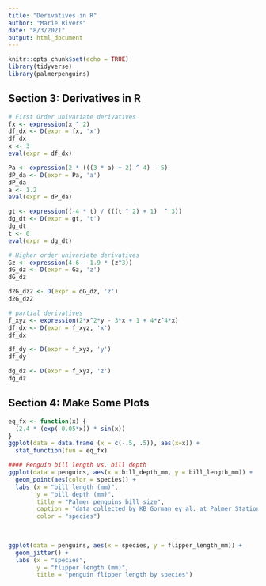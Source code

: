 ```yaml
---
title: "Derivatives in R"
author: "Marie Rivers"
date: "8/3/2021"
output: html_document
---
```


```r
knitr::opts_chunk$set(echo = TRUE)
library(tidyverse)
library(palmerpenguins)
```
## Section 3: Derivatives in R
```r
# First Order univariate derivatives
fx <- expression(x ^ 2)
df_dx <- D(expr = fx, 'x')
df_dx
x <- 3
eval(expr = df_dx)

Pa <- expression(2 * (((3 * a) + 2) ^ 4) - 5)
dP_da <- D(expr = Pa, 'a')
dP_da
a <- 1.2
eval(expr = dP_da)

gt <- expression((-4 * t) / (((t ^ 2) + 1)  ^ 3))
dg_dt <- D(expr = gt, 't')
dg_dt
t <- 0
eval(expr = dg_dt)
```

```r
# Higher order univariate derivatives
Gz <- expression(4.6 - 1.9 * (z^3))
dG_dz <- D(expr = Gz, 'z')
dG_dz

d2G_dz2 <- D(expr = dG_dz, 'z')
d2G_dz2
```

```r
# partial derivatives
f_xyz <- expression(2*x^2*y - 3*x + 1 + 4*z^4*x)
df_dx <- D(expr = f_xyz, 'x')
df_dx

df_dy <- D(expr = f_xyz, 'y')
df_dy

dg_dz <- D(expr = f_xyz, 'z')
dg_dz
```
## Section 4: Make Some Plots
```r
eq_fx <- function(x) {
  (2.4 * (exp(-0.05*x)) * sin(x))
}
ggplot(data = data.frame (x = c(-.5, .5)), aes(x=x)) +
  stat_function(fun = eq_fx)
```
```r
#### Penguin bill length vs. bill depth
ggplot(data = penguins, aes(x = bill_depth_mm, y = bill_length_mm)) +
  geom_point(aes(color = species)) +
  labs (x = "bill length (mm)",
        y = "bill depth (mm)",
        title = "Palmer penguins bill size",
        caption = "data collected by KB Gorman ey al. at Palmer Station",
        color = "species")
        
  
```
```r
ggplot(data = penguins, aes(x = species, y = flipper_length_mm)) +
  geom_jitter() +
  labs (x = "species",
        y = "flipper length (mm)",
        title = "penguin flipper length by species")
```

